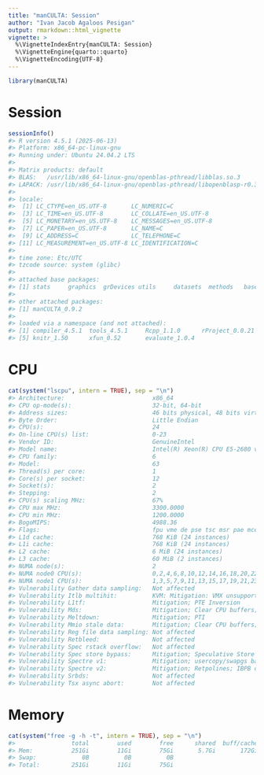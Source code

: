 ```yaml
---
title: "manCULTA: Session"
author: "Ivan Jacob Agaloos Pesigan"
output: rmarkdown::html_vignette
vignette: >
  %\VignetteIndexEntry{manCULTA: Session}
  %\VignetteEngine{quarto::quarto}
  %\VignetteEncoding{UTF-8}
---
```





``` r
library(manCULTA)
```

# Session


``` r
sessionInfo()
#> R version 4.5.1 (2025-06-13)
#> Platform: x86_64-pc-linux-gnu
#> Running under: Ubuntu 24.04.2 LTS
#> 
#> Matrix products: default
#> BLAS:   /usr/lib/x86_64-linux-gnu/openblas-pthread/libblas.so.3 
#> LAPACK: /usr/lib/x86_64-linux-gnu/openblas-pthread/libopenblasp-r0.3.26.so;  LAPACK version 3.12.0
#> 
#> locale:
#>  [1] LC_CTYPE=en_US.UTF-8       LC_NUMERIC=C              
#>  [3] LC_TIME=en_US.UTF-8        LC_COLLATE=en_US.UTF-8    
#>  [5] LC_MONETARY=en_US.UTF-8    LC_MESSAGES=en_US.UTF-8   
#>  [7] LC_PAPER=en_US.UTF-8       LC_NAME=C                 
#>  [9] LC_ADDRESS=C               LC_TELEPHONE=C            
#> [11] LC_MEASUREMENT=en_US.UTF-8 LC_IDENTIFICATION=C       
#> 
#> time zone: Etc/UTC
#> tzcode source: system (glibc)
#> 
#> attached base packages:
#> [1] stats     graphics  grDevices utils     datasets  methods   base     
#> 
#> other attached packages:
#> [1] manCULTA_0.9.2
#> 
#> loaded via a namespace (and not attached):
#> [1] compiler_4.5.1  tools_4.5.1     Rcpp_1.1.0      rProject_0.0.21
#> [5] knitr_1.50      xfun_0.52       evaluate_1.0.4
```

# CPU


``` r
cat(system("lscpu", intern = TRUE), sep = "\n")
#> Architecture:                         x86_64
#> CPU op-mode(s):                       32-bit, 64-bit
#> Address sizes:                        46 bits physical, 48 bits virtual
#> Byte Order:                           Little Endian
#> CPU(s):                               24
#> On-line CPU(s) list:                  0-23
#> Vendor ID:                            GenuineIntel
#> Model name:                           Intel(R) Xeon(R) CPU E5-2680 v3 @ 2.50GHz
#> CPU family:                           6
#> Model:                                63
#> Thread(s) per core:                   1
#> Core(s) per socket:                   12
#> Socket(s):                            2
#> Stepping:                             2
#> CPU(s) scaling MHz:                   67%
#> CPU max MHz:                          3300.0000
#> CPU min MHz:                          1200.0000
#> BogoMIPS:                             4988.36
#> Flags:                                fpu vme de pse tsc msr pae mce cx8 apic sep mtrr pge mca cmov pat pse36 clflush dts acpi mmx fxsr sse sse2 ss ht tm pbe syscall nx pdpe1gb rdtscp lm constant_tsc arch_perfmon pebs bts rep_good nopl xtopology nonstop_tsc cpuid aperfmperf pni pclmulqdq dtes64 monitor ds_cpl smx est tm2 ssse3 sdbg fma cx16 xtpr pdcm pcid dca sse4_1 sse4_2 x2apic movbe popcnt tsc_deadline_timer aes xsave avx f16c rdrand lahf_lm abm cpuid_fault epb invpcid_single pti ssbd ibrs ibpb stibp fsgsbase tsc_adjust bmi1 avx2 smep bmi2 erms invpcid cqm xsaveopt cqm_llc cqm_occup_llc dtherm ida arat pln pts md_clear flush_l1d
#> L1d cache:                            768 KiB (24 instances)
#> L1i cache:                            768 KiB (24 instances)
#> L2 cache:                             6 MiB (24 instances)
#> L3 cache:                             60 MiB (2 instances)
#> NUMA node(s):                         2
#> NUMA node0 CPU(s):                    0,2,4,6,8,10,12,14,16,18,20,22
#> NUMA node1 CPU(s):                    1,3,5,7,9,11,13,15,17,19,21,23
#> Vulnerability Gather data sampling:   Not affected
#> Vulnerability Itlb multihit:          KVM: Mitigation: VMX unsupported
#> Vulnerability L1tf:                   Mitigation; PTE Inversion
#> Vulnerability Mds:                    Mitigation; Clear CPU buffers; SMT disabled
#> Vulnerability Meltdown:               Mitigation; PTI
#> Vulnerability Mmio stale data:        Mitigation; Clear CPU buffers; SMT disabled
#> Vulnerability Reg file data sampling: Not affected
#> Vulnerability Retbleed:               Not affected
#> Vulnerability Spec rstack overflow:   Not affected
#> Vulnerability Spec store bypass:      Mitigation; Speculative Store Bypass disabled via prctl
#> Vulnerability Spectre v1:             Mitigation; usercopy/swapgs barriers and __user pointer sanitization
#> Vulnerability Spectre v2:             Mitigation; Retpolines; IBPB conditional; IBRS_FW; RSB filling; PBRSB-eIBRS Not affected; BHI Not affected
#> Vulnerability Srbds:                  Not affected
#> Vulnerability Tsx async abort:        Not affected
```

# Memory


``` r
cat(system("free -g -h -t", intern = TRUE), sep = "\n")
#>                total        used        free      shared  buff/cache   available
#> Mem:           251Gi        11Gi        75Gi       5.7Gi       172Gi       240Gi
#> Swap:             0B          0B          0B
#> Total:         251Gi        11Gi        75Gi
```
